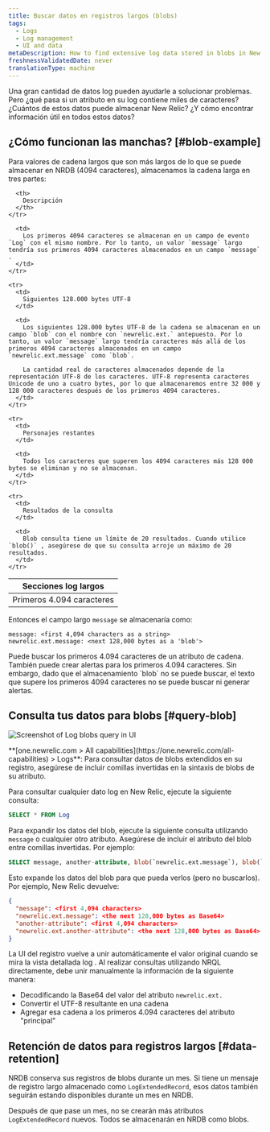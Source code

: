 ```yaml
---
title: Buscar datos en registros largos (blobs)
tags:
  - Logs
  - Log management
  - UI and data
metaDescription: How to find extensive log data stored in blobs in New Relic.
freshnessValidatedDate: never
translationType: machine
---
```



Una gran cantidad de datos log pueden ayudarle a solucionar problemas. Pero ¿qué pasa si un atributo en su log contiene miles de caracteres? ¿Cuántos de estos datos puede almacenar New Relic? ¿Y cómo encontrar información útil en todos estos datos?

## ¿Cómo funcionan las manchas? [#blob-example]

Para valores de cadena largos que son más largos de lo que se puede almacenar en NRDB (4094 caracteres), almacenamos la cadena larga en tres partes:

<table>
  <thead>
    <tr>
      <th style={{ width: "200px" }}>
        Secciones log largos
      </th>

      <th>
        Descripción
      </th>
    </tr>
  </thead>

  <tbody>
    <tr>
      <td>
        Primeros 4.094 caracteres
      </td>

      <td>
        Los primeros 4094 caracteres se almacenan en un campo de evento `Log` con el mismo nombre. Por lo tanto, un valor `message` largo tendría sus primeros 4094 caracteres almacenados en un campo `message` .
      </td>
    </tr>

    <tr>
      <td>
        Siguientes 128.000 bytes UTF-8
      </td>

      <td>
        Los siguientes 128.000 bytes UTF-8 de la cadena se almacenan en un campo `blob` con el nombre con `newrelic.ext.` antepuesto. Por lo tanto, un valor `message` largo tendría caracteres más allá de los primeros 4094 caracteres almacenados en un campo `newrelic.ext.message` como `blob`.

        La cantidad real de caracteres almacenados depende de la representación UTF-8 de los caracteres. UTF-8 representa caracteres Unicode de uno a cuatro bytes, por lo que almacenaremos entre 32 000 y 128 000 caracteres después de los primeros 4094 caracteres.
      </td>
    </tr>

    <tr>
      <td>
        Personajes restantes
      </td>

      <td>
        Todos los caracteres que superen los 4094 caracteres más 128 000 bytes se eliminan y no se almacenan.
      </td>
    </tr>

    <tr>
      <td>
        Resultados de la consulta
      </td>

      <td>
        Blob consulta tiene un límite de 20 resultados. Cuando utilice `blob()` , asegúrese de que su consulta arroje un máximo de 20 resultados.
      </td>
    </tr>
  </tbody>
</table>

Entonces el campo largo `message` se almacenaría como:

```
message: <first 4,094 characters as a string>
newrelic.ext.message: <next 128,000 bytes as a 'blob'>
```

<Callout variant="tip">
  Puede buscar los primeros 4.094 caracteres de un atributo de cadena. También puede crear alertas para los primeros 4.094 caracteres. Sin embargo, dado que el almacenamiento `blob` no se puede buscar, el texto que supere los primeros 4094 caracteres no se puede buscar ni generar alertas.
</Callout>

## Consulta tus datos para blobs [#query-blob]

<img
  title="Query log extended data (blobs)"
  alt="Screenshot of Log blobs query in UI"
  src={logsLogBlobQuery}
/>

<figcaption>
  <DNT>**[one.newrelic.com > All capabilities](https://one.newrelic.com/all-capabilities) > Logs**</DNT>: Para consultar datos de blobs extendidos en su registro, asegúrese de incluir comillas invertidas en la sintaxis de blobs de su atributo.
</figcaption>

Para consultar cualquier dato log en New Relic, ejecute la siguiente consulta:

```sql
SELECT * FROM Log
```

Para expandir los datos del blob, ejecute la siguiente consulta utilizando `message` o cualquier otro atributo. Asegúrese de incluir el atributo del blob entre comillas invertidas. Por ejemplo:

```sql
SELECT message, another-attribute, blob(`newrelic.ext.message`), blob(`newrelic.ext.another-attribute`) FROM Log
```

Esto expande los datos del blob para que pueda verlos (pero no buscarlos). Por ejemplo, New Relic devuelve:

```json
{
  "message": <first 4,094 characters>
  "newrelic.ext.message": <the next 128,000 bytes as Base64> 
  "another-attribute": <first 4,094 characters>
  "newrelic.ext.another-attribute": <the next 128,000 bytes as Base64>
}
```

La UI del registro vuelve a unir automáticamente el valor original cuando se mira la vista detallada log . Al realizar consultas utilizando NRQL directamente, debe unir manualmente la información de la siguiente manera:

* Decodificando la Base64 del valor del atributo `newrelic.ext.`
* Convertir el UTF-8 resultante en una cadena
* Agregar esa cadena a los primeros 4.094 caracteres del atributo "principal"

## Retención de datos para registros largos [#data-retention]

NRDB conserva sus registros de blobs durante un mes. Si tiene un mensaje de registro largo almacenado como `LogExtendedRecord`, esos datos también seguirán estando disponibles durante un mes en NRDB.

Después de que pase un mes, no se crearán más atributos `LogExtendedRecord` nuevos. Todos se almacenarán en NRDB como blobs.